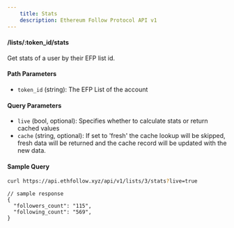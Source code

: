 ```yaml
---
    title: Stats
    description: Ethereum Follow Protocol API v1
---
```


#### /lists/\:token_id/stats

Get stats of a user by their EFP list id.

#### Path Parameters

- `token_id` (string): The EFP List of the account

#### Query Parameters

- `live` (bool, optional): Specifies whether to calculate stats or return cached values
- `cache` (string, optional): If set to 'fresh' the cache lookup will be skipped, fresh data will be returned and the cache record will be updated with the new data.

#### Sample Query

```sh
curl https://api.ethfollow.xyz/api/v1/lists/3/stats?live=true
```

```jsonc
// sample response
{
  "followers_count": "115",
  "following_count": "569",
}
```
